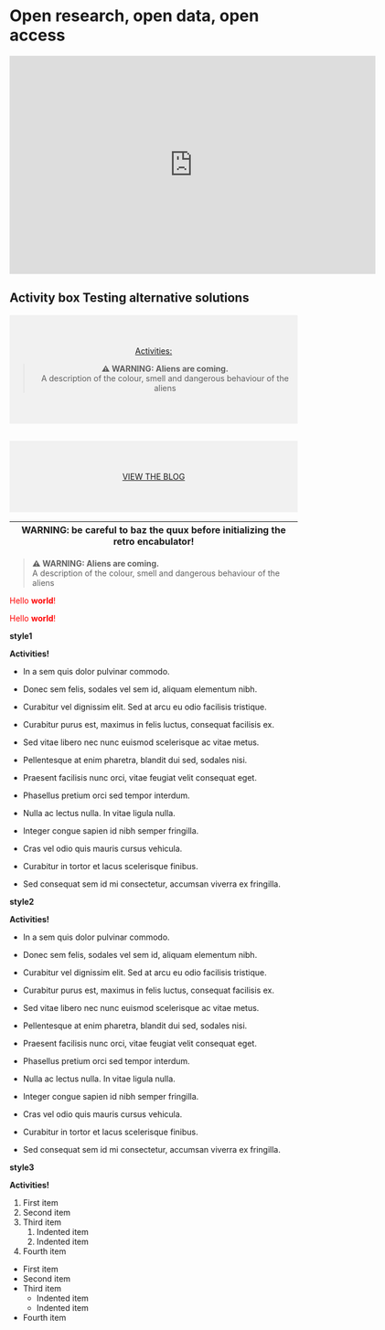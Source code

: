 # Open research, open data, open access



<iframe src="https://open-science-course-2022.gitlab.io/quiz.html?embedded=true" width="640" height="382" frameborder="0" marginheight="0" marginwidth="0">Loading…</iframe>




## Activity box Testing alternative solutions


<div style="background-color:rgba(0, 0, 0, 0.0470588); text-align:center; vertical-align: middle; padding:40px 0;">
<a href="/donate">Activities:                     </a>

> **⚠ WARNING: Aliens are coming.**  
> A description of the colour, smell and dangerous behaviour of the aliens

</div>

<div style="background-color:rgba(0, 0, 0, 0.0470588); text-align:center; vertical-align: middle; padding:40px 0; margin-top:30px">
<a href="/blog">VIEW THE BLOG</a>
</div>


| WARNING: be careful to baz the quux before initializing the retro encabulator! |
| --- |



> **⚠ WARNING: Aliens are coming.**  
> A description of the colour, smell and dangerous behaviour of the aliens


::: {#hello .greeting .message style="color: red;"}
Hello **world**!
:::


<div id="hello" class="greeting message" style="color: red;">
  Hello <strong>world</strong>!
</div>

**style1**

:::: {.blackbox }
::: {.center }
**Activities!**
:::

-   In a sem quis dolor pulvinar commodo.

-   Donec sem felis, sodales vel sem id, aliquam elementum nibh.
-   Curabitur vel dignissim elit. Sed at arcu eu odio facilisis tristique.
-   Curabitur purus est, maximus in felis luctus, consequat facilisis ex.
-   Sed vitae libero nec nunc euismod scelerisque ac vitae metus.
-   Pellentesque at enim pharetra, blandit dui sed, sodales nisi.
-   Praesent facilisis nunc orci, vitae feugiat velit consequat eget.
-   Phasellus pretium orci sed tempor interdum.
-   Nulla ac lectus nulla. In vitae ligula nulla.
-   Integer congue sapien id nibh semper fringilla.
-   Cras vel odio quis mauris cursus vehicula.
-   Curabitur in tortor et lacus scelerisque finibus.
-   Sed consequat sem id mi consectetur, accumsan viverra ex fringilla.
::::

**style2**

:::: {.blackboxArial }
::: {.left }
**Activities!**
:::

-   In a sem quis dolor pulvinar commodo.

-   Donec sem felis, sodales vel sem id, aliquam elementum nibh.
-   Curabitur vel dignissim elit. Sed at arcu eu odio facilisis tristique.
-   Curabitur purus est, maximus in felis luctus, consequat facilisis ex.
-   Sed vitae libero nec nunc euismod scelerisque ac vitae metus.
-   Pellentesque at enim pharetra, blandit dui sed, sodales nisi.
-   Praesent facilisis nunc orci, vitae feugiat velit consequat eget.
-   Phasellus pretium orci sed tempor interdum.
-   Nulla ac lectus nulla. In vitae ligula nulla.
-   Integer congue sapien id nibh semper fringilla.
-   Cras vel odio quis mauris cursus vehicula.
-   Curabitur in tortor et lacus scelerisque finibus.
-   Sed consequat sem id mi consectetur, accumsan viverra ex fringilla.
::::

**style3**

:::: {.blackboxArialcolor }
::: {.justify }
**Activities!**
:::

1. First item
2. Second item
3. Third item
    1. Indented item
    2. Indented item
4. Fourth item 

- First item
- Second item
- Third item
    - Indented item
    - Indented item
- Fourth item 


::::



